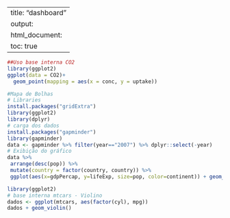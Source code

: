 
---
title: "dashboard"
output:
  html_document:
    toc: true
---


```r
##Uso base interna CO2
library(ggplot2)
ggplot(data = CO2)+ 
  geom_point(mapping = aes(x = conc, y = uptake))

```


```r
#Mapa de Bolhas
# Libraries
install.packages("gridExtra")
library(ggplot2)
library(dplyr)
# carga dos dados
install.packages("gapminder")
library(gapminder)
data <- gapminder %>% filter(year=="2007") %>% dplyr::select(-year)
# Exibição do gráfico
data %>%
 arrange(desc(pop)) %>%
 mutate(country = factor(country, country)) %>%
 ggplot(aes(x=gdpPercap, y=lifeExp, size=pop, color=continent)) + geom_point(alpha=0.7) + scale_size(range = c(.5, 24), name="População (M)") + labs(x = "Valor per Capta", y = "Expectativa Vida")
```


```r
library(ggplot2)
# base interna mtcars - Violino
dados <- ggplot(mtcars, aes(factor(cyl), mpg))
dados + geom_violin()

```


```r

```

